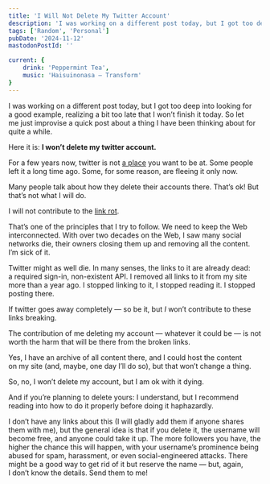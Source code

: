 ```yaml
---
title: 'I Will Not Delete My Twitter Account'
description: 'I was working on a different post today, but I got too deep into looking for a good example, realizing a bit too late that I won’t finish it today. So let me just improvise a quick post about a thing I have been thinking about for quite a while.'
tags: ['Random', 'Personal']
pubDate: '2024-11-12'
mastodonPostId: ''

current: {
    drink: 'Peppermint Tea',
    music: 'Haisuinonasa — Transform'
}
---
```


I was working on a different post today, but I got too deep into looking for a good example, realizing a bit too late that I won’t finish it today. So let me just improvise a quick post about a thing I have been thinking about for quite a while.

Here it is: **I won’t delete my twitter account.**

For a few years now, twitter is not [a place](https://en.wiktionary.org/wiki/Nazi_bar) you want to be at. Some people left it a long time ago. Some, for some reason, are fleeing it only now.

Many people talk about how they delete their accounts there. That’s ok! But that’s not what I will do.

I will not contribute to the [link rot](https://en.wikipedia.org/wiki/Link_rot).

That’s one of the principles that I try to follow. We need to keep the Web interconnected. With over two decades on the Web, I saw many social networks die, their owners closing them up and removing all the content. I’m sick of it.

Twitter might as well die. In many senses, the links to it are already dead: a required sign-in, non-existent API. I removed all links to it from my site more than a year ago. I stopped linking to it, I stopped reading it. I stopped posting there.

If twitter goes away completely — so be it, but _I_ won’t contribute to these links breaking.

The contribution of me deleting my account — whatever it could be — is not worth the harm that will be there from the broken links.

Yes, I have an archive of all content there, and I could host the content on my site (and, maybe, one day I’ll do so), but that won’t change a thing.

So, no, I won’t delete my account, but I am ok with it dying.

And if you’re planning to delete yours: I understand, but I recommend reading into how to do it properly before doing it haphazardly.

I don’t have any links about this (I will gladly add them if anyone shares them with me), but the general idea is that if you delete it, the username will become free, and anyone could take it up. The more followers you have, the higher the chance this will happen, with your username’s prominence being abused for spam, harassment, or even social-engineered attacks. There might be a good way to get rid of it but reserve the name — but, again, I don’t know the details. Send them to me!
